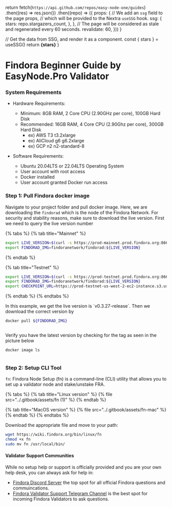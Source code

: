 
  return fetch(`https://api.github.com/repos/easy-node-one/guides`)
    .then((res) => res.json())
    .then((repo) => ({
      props: {
        // We add an `ssg` field to the page props,
        // which will be provided to the Nextra `useSSG` hook.
        ssg: {
          stars: repo.stargazers_count,
        },
      },
      // The page will be considered as stale and regenerated every 60 seconds.
      revalidate: 60,
    }))
}

  // Get the data from SSG, and render it as a component.
  const { stars } = useSSG()
  return <strong>{stars}</strong>
}

# Findora Beginner Guide by EasyNode.Pro Validator

### System Requirements[​](https://docs.findora.org/validators/validators-get-started#system-requirements) <a href="#system-requirements" id="system-requirements"></a>

* Hardware Requirements:
  * Minimum: 8GB RAM, 2 Core CPU (2.90GHz per core), 100GB Hard Disk
  * Recommended: 16GB RAM, 4 Core CPU (2.90Ghz per core), 300GB Hard Disk
    * ex) AWS T3 t3.2xlarge
    * ex) AliCloud g6 g6.2xlarge
    * ex) GCP n2 n2-standard-8

* Software Requirements:
  * Ubuntu 20.04LTS or 22.04LTS Operating System
  * User account with root access
  * Docker installed
  * User account granted Docker run access
  
### Step 1: Pull Findora docker image[​](https://wiki.findora.org/docs/validators/manual-setup#step-1-pull-findora-docker-image) <a href="#step-1-pull-findora-docker-image" id="step-1-pull-findora-docker-image"></a>

Navigate to your project folder and pull docker image. Here, we are downloading the `findorad` which is the node of the Findora Network. For security and stability reasons, make sure to download the live version. First we need to query the live version number

{% tabs %}
{% tab title="Mainnet" %}
```bash
export LIVE_VERSION=$(curl -s https://prod-mainnet.prod.findora.org:8668/version | awk -F\  '{print $2}')
export FINDORAD_IMG=findoranetwork/findorad:${LIVE_VERSION}
```
{% endtab %}

{% tab title="Testnet" %}
```bash
export LIVE_VERSION=$(curl -s https://prod-testnet.prod.findora.org:8668/version | awk -F\  '{print $2}')
export FINDORAD_IMG=findoranetwork/findorad:${LIVE_VERSION}
export CHECKPOINT_URL=https://prod-testnet-us-west-2-ec2-instance.s3.us-west-2.amazonaws.com/testnet/checkpoint
```
{% endtab %}
{% endtabs %}

In this example, we get the live version is \`v0.3.27-release\`. Then we download the correct version by

```bash
docker pull ${FINDORAD_IMG}
```

<figure><img src="https://wiki.findora.org/img/validator_setup_guide/manual-setup-0.png" alt=""><figcaption></figcaption></figure>

Verify you have the latest version by checking for the tag as seen in the picture below

```bash
docker image ls
```

<figure><img src="https://wiki.findora.org/img/validator_setup_guide/manual-setup-2.png" alt=""><figcaption></figcaption></figure>


### Step 2: Setup CLI Tool[​​](https://docs.findora.org/validators/automated-setup#setup-fn-cli-tool) <a href="#setup-the-fn-cli-tool" id="setup-the-fn-cli-tool"></a>

`fn`: Findora Node Setup (fn) is a command-line (CLI) utility that allows you to set up a validator node and stake/unstake FRA.

{% tabs %}
{% tab title="Linux version" %}
{% file src="../.gitbook/assets/fn (1)" %}
{% endtab %}

{% tab title="MacOS version" %}
{% file src="../.gitbook/assets/fn-mac" %}
{% endtab %}
{% endtabs %}

Download the appropriate file and move to your path:

```bash
wget https://wiki.findora.org/bin/linux/fn
chmod +x fn
sudo mv fn /usr/local/bin/
```


#### Validator Support Communities
While no setup help or support is officially provided and you are your own help desk, you can always ask for help in:
- [Findora Discord Server](https://discord.com/invite/findora) the top spot for all official Findora questions and commuincations.
- [Findora Validator Support Telegram Channel](https://t.me/findora_validators) is the best spot for incoming Findora Validators to ask questions.